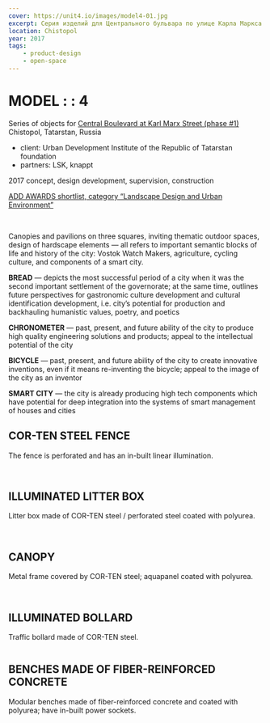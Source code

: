 ```yaml
---
cover: https://unit4.io/images/model4-01.jpg
excerpt: Серия изделий для Центрального бульвара по улице Карла Маркса фаза#1
location: Chistopol
year: 2017
tags:
    - product-design
    - open-space
---
```


# MODEL : : 4

Series of objects for [Central Boulevard at Karl Marx Street (phase #1)](/chistopol)<br/>
Chistopol, Tatarstan, Russia

- client: Urban Development Institute of the Republic of Tatarstan foundation
- partners: LSK, knappt

2017 concept, design development, supervision, construction

[ADD AWARDS shortlist, category “Landscape Design and Urban Environment”](https://addawards.ru/nominations/detail.php?ELEMENT_ID=86102)

<Carousel effect='crossfade'>
	<Image src="/images/model4-23_1.jpg" alt="" />
	<Image src="/images/model4-23_2.jpg" alt="" />
	<Image src="/images/model4-23_3.jpg" alt="" />
	<Image src="/images/model4-23_4.jpg" alt="" />
</Carousel>

Canopies and pavilions on three squares, inviting thematic outdoor spaces, design of hardscape elements — all refers to important semantic blocks of life and history of the city: Vostok Watch Makers, agriculture, cycling culture, and components of a smart city.

**BREAD** — depicts the most successful period of a city when it was the second important settlement of the governorate; at the same time, outlines future perspectives for gastronomic culture development and cultural identification development, i.e. city’s potential for production and backhauling humanistic values, poetry, and poetics

**CHRONOMETER** — past, present, and future ability of the city to produce high quality engineering solutions and products; appeal to the intellectual potential of the city

**BICYCLE** — past, present, and future ability of the city to create innovative inventions, even if it means re-inventing the bicycle; appeal to the image of the city as an inventor

**SMART CITY** — the city is already producing high tech components which have potential for deep integration into the systems of smart management of houses and cities


## COR-TEN STEEL FENCE

The fence is perforated and has an in-built linear illumination.


<Image src="/images/model4-01.jpg" alt="" />

<Image src="/images/model4-02.jpg" alt="" />

## ILLUMINATED LITTER BOX

Litter box made of COR-TEN steel / perforated steel coated with polyurea.

<Image src="/images/model4-04.jpg" alt="" />

<Carousel effect='crossfade'>
	<Image src="/images/model4-20_1.jpg" alt="" />
	<Image src="/images/model4-20_2.jpg" alt="" />
</Carousel>

<Image src="/images/model4-24.jpg" alt="" />

<Image src="/images/model4-06.jpg" alt="" />

## CANOPY
Metal frame covered by COR-TEN steel; aquapanel coated with polyurea.

<Image src="/images/model4-09.jpg" alt="" />

<Carousel effect='slide'>
	<Image src="/images/model4-21_1.jpg" alt="" />
	<Image src="/images/model4-21_2.jpg" alt="" />
	<Image src="/images/model4-21_3.jpg" alt="" />
	<Image src="/images/model4-21_4.jpg" alt="" />
	<Image src="/images/model4-21_5.jpg" alt="" />
	<Image src="/images/model4-21_6.jpg" alt="" />
</Carousel>

<Image src="/images/model4-08.jpg" alt="" />

## ILLUMINATED BOLLARD

Traffic bollard made of COR-TEN steel.

<Image src="/images/model4-11.jpg" alt="" />

## BENCHES MADE OF FIBER-REINFORCED CONCRETE

Modular benches made of fiber-reinforced concrete and coated with polyurea; have in-built power sockets.

<Image src="/images/model4-16.jpg" alt="" />

